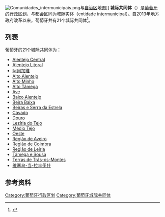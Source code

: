 [[File:Comunidades_intermunicipais.png|thumb]]与[[自治区_(葡萄牙)|自治区]]地图]]
'''城际共同体'''（{{lang-pt|comunidade intermunicipal}}）是[[葡萄牙|葡萄牙]]的[[葡萄牙行政區劃|行政区划]]，与[[都会区_(葡萄牙)|都会区]]同为城际实体（entidade intermunicipal）。自2013年地方政府改革以来，葡萄牙共有21个城际共同体<ref name="law75">{{cite web|title=Law nr. 75/2013|url=http://dre.pt/pdf1s/2013/09/17600/0568805724.pdf|format=pdf|work=[[Diário_da_República|Diário da República]]|publisher=[[Assembly_of_the_Republic_(Portugal)|Assembly of the Republic (Portugal)]]|language=pt|access-date=13 August 2014|archive-date=2014-04-27|archive-url=https://web.archive.org/web/20140427125341/http://dre.pt/pdf1s/2013/09/17600/0568805724.pdf}}</ref>。

==列表==
葡萄牙的21个城际共同体为：
{{div col|colwidth=30em}}
* [[Alentejo_Central|Alentejo Central]]
* [[Alentejo_Litoral|Alentejo Litoral]]
* [[阿爾加維|阿爾加維]]
* [[Alto_Alentejo_(intermunicipal_community)|Alto Alentejo]]
* [[Alto_Minho|Alto Minho]]
* [[Alto_Tâmega|Alto Tâmega]] 
* [[Ave_(intermunicipal_community)|Ave]] 
* [[Baixo_Alentejo_(intermunicipal_community)|Baixo Alentejo]]
* [[Beira_Baixa_(intermunicipal_community)|Beira Baixa]]
* [[Beiras_e_Serra_da_Estrela|Beiras e Serra da Estrela]]
* [[Cávado_(intermunicipal_community)|Cávado]]
* [[Douro_(intermunicipal_community)|Douro]] 
* [[Lezíria_do_Tejo|Lezíria do Tejo]]
* [[Médio_Tejo|Médio Tejo]]
* [[Oeste_(intermunicipal_community)|Oeste]] 
* [[Região_de_Aveiro|Região de Aveiro]] 
* [[Região_de_Coimbra|Região de Coimbra]] 
* [[Região_de_Leiria|Região de Leiria]]
* [[Tâmega_e_Sousa|Tâmega e Sousa]]
* [[Terras_de_Trás-os-Montes|Terras de Trás-os-Montes]]
* [[维塞乌-当-拉丰伊什|维塞乌-当-拉丰伊什]]
{{div col end}}

== 参考资料 ==
{{Reflist}}

{{葡萄牙城际实体}}
[[Category:葡萄牙行政区划|Category:葡萄牙行政区划]]
[[Category:葡萄牙城际共同体|Category:葡萄牙城际共同体]]